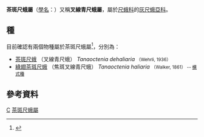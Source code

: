 {{Automatic Taxobox
| taxon = Tanaoctenia
| image = Tanaoctenia haliaria7.jpg
| image_caption = [[綠翅茶斑尺蛾|綠翅茶斑尺蛾]] ''T. haliaria''
| authority = [[William_Warren|Warren]], 1894<ref>{{cite journal | author = Warren, W. | title = New genera and species of Geometridae | journal = ''Novitates Zoologicae'' | volume = 1 | number = 2 | pages = 464 | year = 1894 | url = http://www.biodiversitylibrary.org/item/24179#page/502/mode/1up }}</ref>
| synonyms = 
}}

'''茶斑尺蛾屬'''（[[學名|學名]]：{{lang|la|''Tanaoctenia''}}）又稱'''叉線青尺蛾屬'''，屬於[[尺蛾科|尺蛾科]]的[[灰尺蛾亞科|灰尺蛾亞科]]。

== 種 ==
目前確認有兩個物種屬於茶斑尺蛾屬<ref>{{cite web | url = http://eol.org/pages/8898408/overview | title = Information on ''Tanaoctenia'' | author = [[網路生命大百科|Encyclopedia of Life, EOL]] | accessdate = }}</ref>，分別為：
* [[茶斑尺蛾|茶斑尺蛾]] （叉線青尺蛾） ''Tanaoctenia dehaliaria'' <small>（Wehrli, 1936）</small>
* [[綠翅茶斑尺蛾|綠翅茶斑尺蛾]] （焦斑叉線青尺蛾） ''Tanaoctenia haliaria'' <small>（Walker, 1861） -- [[模式種|模式種]]</small>

== 參考資料 ==
{{Reflist}}
{{taxonbar}}
[[Category:_1894年描述的分类群|C]]
[[Category:茶斑尺蛾屬|]]